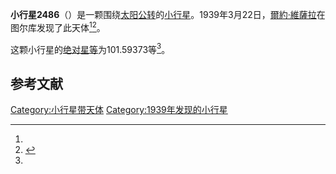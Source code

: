 {{Infobox planet
| bgcolour = #FFFFC0
| name = 2486 Metsahovi
| symbol = 
| image = 
| caption = 
| discovery = yes
| discovery_ref = 
| discoverer = [[爾約·維薩拉|爾約·維薩拉]]
| discovery_site = [[图尔库|图尔库]] 
| discovered = 1939年3月22日
| designations = yes
| mp_name = 
| named_after = 
| alt_names = 1939 FY/ 1961 TZ / 1970 FE / 1970 GN / 1975 WC / 1978 SW2
| mp_category = [[主带小行星|主带小行星]]
| orbit_ref = <ref name="a">[http://ssd.jpl.nasa.gov/sbdb.cgi?sstr=2486 2486 Metsahovi] {{Wayback|url=http://ssd.jpl.nasa.gov/sbdb.cgi?sstr=2486 |date=20200820021127 }}，小行星數據庫瀏覽器（JPL Small-Body Database Browser）－[[美国国家航空航天局|美国国家航空航天局]]喷气推进实验室</ref>
| epoch = 2456400.5 (2013年4月18日更新)
| aphelion = {{convert|2.4503035|AU|km|3|abbr=on|lk=out}}
| perihelion = {{convert|2.0860909|AU|km|3|abbr=on}}
| semimajor = {{convert|2.2681972|AU|km|3|abbr=on}}
| eccentricity = 0.0802868
| period = 1247.727187 [[日|日]]<br />3.42[[儒略年|儒略年]]
| avg_speed = 
| inclination = 8.40944
| asc_node = 0.01711
| mean_anomaly = 
| arg_peri = 101.59373
| satellites = 
| physical_characteristics = yes
| dimensions = 
| mass = 
| density = 
| surface_grav = 
| escape_velocity = 
| sidereal_day = 
| axial_tilt = 
| pole_ecliptic_lat = 
| pole_ecliptic_lon = 
| albedo = 
| temperatures= 
| temp_name1 = 
| mean_temp_1 = 
| max_temp_1 = 
| temp_name2 = 
| max_temp_2 = 
| spectral_type = 
| abs_magnitude = 101.59373
}}

'''小行星2486'''（{{lang-en|2486 Metsahovi}}）是一颗围绕[[太阳|太阳]][[公转|公转]]的[[小行星|小行星]]。1939年3月22日，[[爾約·維薩拉|爾約·維薩拉]]在图尔库发现了此天体<ref name="a" /><ref>{{cite news|title=小行星列表|url=http://cfa-www.harvard.edu/iau/lists/NumberedMPs.txt|accessdate=2013-07-08|newspaper=哈佛大学|archive-date=2008-05-17|archive-url=https://web.archive.org/web/20080517010638/http://cfa-www.harvard.edu/iau/lists/NumberedMPs.txt|dead-url=no}}</ref>。

这颗小行星的[[绝对星等|绝对星等]]为101.59373等<ref name="a" />。

==参考文献==
{{reflist}}
{{Minor Planet Number|[[小行星2485|小行星2485]]|[[小行星2487|小行星2487]]}}

{{小天体}}

[[Category:小行星带天体|Category:小行星带天体]]
[[Category:1939年发现的小行星|Category:1939年发现的小行星]]

{{asteroid-stub}}